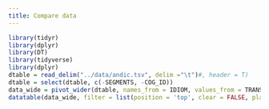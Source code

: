 ```yaml
---
title: Compare data
---
```



<style>
.main-container {
    max-width: 1200px;
    margin-left: 20;
    margin-right: auto;
}
</style>

```r
library(tidyr)
library(dplyr)
library(DT)
library(tidyverse)
library(dplyr)
dtable = read_delim("../data/andic.tsv", delim ="\t")#, header = T)
dtable = select(dtable, c(-SEGMENTS, -COG_ID))
data_wide = pivot_wider(dtable, names_from = IDIOM, values_from = TRANSCRIPTION, id_cols = c(CONCEPT_ID, CONCEPT), values_fill = NA)
datatable(data_wide, filter = list(position = 'top', clear = FALSE, plain = TRUE), rownames = FALSE,  extensions = c( 'Buttons','ColReorder'), options = list(pageLength = 20, dom = 'Bfrtip' , buttons = list(list(extend = 'colvis', columns = 2:21)), autoWidth = F, colReorder = list(realtime = FALSE), fixedHeader = TRUE), escape = FALSE)
```
